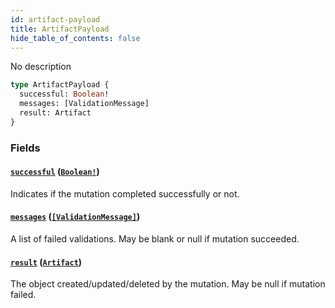 ```yaml
---
id: artifact-payload
title: ArtifactPayload
hide_table_of_contents: false
---
```



No description

```graphql
type ArtifactPayload {
  successful: Boolean!
  messages: [ValidationMessage]
  result: Artifact
}
```


### Fields

#### [`successful`](#) ([`Boolean!`](/swapi/scalars/boolean))

Indicates if the mutation completed successfully or not.


#### [`messages`](#) ([`[ValidationMessage]`](/swapi/objects/validation-message))

A list of failed validations. May be blank or null if mutation succeeded.


#### [`result`](#) ([`Artifact`](/swapi/objects/artifact))

The object created/updated/deleted by the mutation. May be null if mutation failed.
